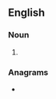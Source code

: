==English==

===Noun===
{{head|en|noun form}}

# {{lb|en|nonstandard}} {{plural of|en|sister-in-law}}

===Anagrams===
* {{anagrams|en|a=aeiilnrssstw|sisters in law|sisters-in-law}}